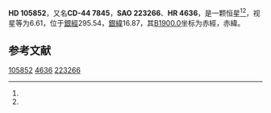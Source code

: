 {{Starbox begin
| name = HD 105852
}}
{{Starbox observe
| epoch = [[J2000.0|J2000.0]]
| constell = {{星座名待查}}<ref name=SIMBAD>{{cite web
 | url=http://simbad.u-strasbg.fr/simbad/sim-id?Ident=HR+4636
 | title =Pulsating variable Star
 | publisher=Centre de Données astronomiques de Strasbourg
 | work=SIMBAD
 | accessdate=2012-07-13}}</ref><ref name=DATA>{{cite web
 | url=http://vizier.u-strasbg.fr/viz-bin/VizieR-5?-out.add=.&-source=5050&-corr=PK=HR&-out.max=9999&HR=4636
 | title=VizieR Detailed Page
 | accessdate=2012-07-13
 | archive-date=2016-03-05
 | archive-url=https://web.archive.org/web/20160305020554/http://vizier.u-strasbg.fr/viz-bin/VizieR-5?-out.add=.&-source=5050&-corr=PK=HR&-out.max=9999&HR=4636
 | dead-url=no
 }}</ref>
| 星官 = 
| ra = {{RA|12|11|2.9}}<ref name=SIMBAD /><ref name=DATA />
| dec = {{DEC|-45|25|22}}<ref name=SIMBAD /><ref name=DATA />
| appmag_v = 6.61<ref name=SIMBAD /><ref name=DATA />
}}
{{Starbox character
| class = K0III<ref name=SIMBAD /><ref name=DATA />
| b-v = 1.08<ref name=SIMBAD /><ref name=DATA />
| u-b = 0.79<ref name=SIMBAD /><ref name=DATA />
| r-i = 0.51C<ref name=SIMBAD /><ref name=DATA />
| variable = 
}}
{{Starbox astrometry
| radial_v = 0.79
| prop_mo_ra = 6
| parallax = 
| p_error = 
}}
{{Starbox catalog
| names =CD-44 7845，[[SAO星表|SAO]] 223266，[[HD星表|HD]] 105852，[[HR星表|HR]] 4636}}
{{Starbox reference |Simbad=HR+4636}}
{{Starbox end}}

'''HD 105852'''，又名'''CD-44 7845'''，'''SAO 223266'''、'''HR 4636'''，是一颗恒星<ref name=SIMBAD /><ref name=DATA />，视星等为6.61，位于[[銀道座標系|銀經]]295.54，[[銀道座標系|銀緯]]16.87，其[[B1900.0|B1900.0]]坐标为赤經{{RA|12|5|50.8}}，赤緯{{DEC|-44|16.87|59}}。

== 参考文献 ==
{{reflist}}

{{star-stub}}

[[Category:HD和HDE天體|105852]]
[[Category:HR天體|4636]]
[[Category:SAO天體|223266]]